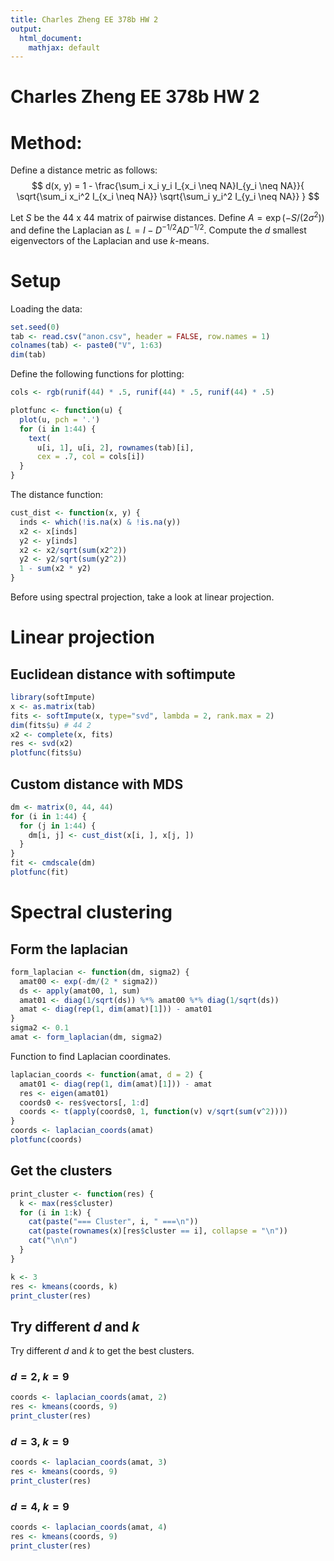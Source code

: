 ```yaml
---
title: Charles Zheng EE 378b HW 2
output:
  html_document:
    mathjax: default
---
```


Charles Zheng EE 378b HW 2
========================================================

# Method:

Define a distance metric as follows:
$$
d(x, y) = 1 - \frac{\sum_i x_i y_i I_{x_i \neq NA}I_{y_i \neq NA}}{
\sqrt{\sum_i x_i^2 I_{x_i \neq NA}}
\sqrt{\sum_i y_i^2 I_{y_i \neq NA}}
}
$$

Let $S$ be the 44 x 44 matrix of pairwise distances.
Define $A = \exp(-S/(2\sigma^2))$ and define the Laplacian as
$L = I - D^{-1/2}A D^{-1/2}$.
Compute the $d$ smallest eigenvectors of the Laplacian and use $k$-means.

# Setup

Loading the data:

```r
set.seed(0)
tab <- read.csv("anon.csv", header = FALSE, row.names = 1)
colnames(tab) <- paste0("V", 1:63)
dim(tab)
```

Define the following functions for plotting:
```r
cols <- rgb(runif(44) * .5, runif(44) * .5, runif(44) * .5)

plotfunc <- function(u) {
  plot(u, pch = '.')
  for (i in 1:44) {
    text(
      u[i, 1], u[i, 2], rownames(tab)[i],
      cex = .7, col = cols[i])
  }
}
```

The distance function:
```r
cust_dist <- function(x, y) {
  inds <- which(!is.na(x) & !is.na(y))
  x2 <- x[inds]
  y2 <- y[inds]
  x2 <- x2/sqrt(sum(x2^2))
  y2 <- y2/sqrt(sum(y2^2))
  1 - sum(x2 * y2)
}
```

Before using spectral projection, take a look at linear projection.

# Linear projection

## Euclidean distance with softimpute

```r
library(softImpute)
x <- as.matrix(tab)
fits <- softImpute(x, type="svd", lambda = 2, rank.max = 2)
dim(fits$u) # 44 2
x2 <- complete(x, fits)
res <- svd(x2)
plotfunc(fits$u)
```


## Custom distance with MDS

```r
dm <- matrix(0, 44, 44)
for (i in 1:44) {
  for (j in 1:44) {
    dm[i, j] <- cust_dist(x[i, ], x[j, ])
  }
}
fit <- cmdscale(dm)
plotfunc(fit)
```

# Spectral clustering

## Form the laplacian

```r
form_laplacian <- function(dm, sigma2) {
  amat00 <- exp(-dm/(2 * sigma2))
  ds <- apply(amat00, 1, sum)
  amat01 <- diag(1/sqrt(ds)) %*% amat00 %*% diag(1/sqrt(ds))
  amat <- diag(rep(1, dim(amat)[1])) - amat01
}
sigma2 <- 0.1
amat <- form_laplacian(dm, sigma2)
```

Function to find Laplacian coordinates.
```r
laplacian_coords <- function(amat, d = 2) {
  amat01 <- diag(rep(1, dim(amat)[1])) - amat
  res <- eigen(amat01)
  coords0 <- res$vectors[, 1:d]
  coords <- t(apply(coords0, 1, function(v) v/sqrt(sum(v^2))))
}
coords <- laplacian_coords(amat)
plotfunc(coords)
```

## Get the clusters

```r
print_cluster <- function(res) {
  k <- max(res$cluster)
  for (i in 1:k) {
    cat(paste("=== Cluster", i, " ===\n"))
    cat(paste(rownames(x)[res$cluster == i], collapse = "\n"))
    cat("\n\n")
  }
}

k <- 3
res <- kmeans(coords, k)
print_cluster(res)
```

## Try different $d$ and $k$

Try different $d$ and $k$ to get the best clusters.

### $d = 2$, $k = 9$

```r
coords <- laplacian_coords(amat, 2)
res <- kmeans(coords, 9)
print_cluster(res)
```

### $d = 3$, $k = 9$

```r
coords <- laplacian_coords(amat, 3)
res <- kmeans(coords, 9)
print_cluster(res)
```

### $d = 4$, $k = 9$

```r
coords <- laplacian_coords(amat, 4)
res <- kmeans(coords, 9)
print_cluster(res)
```
